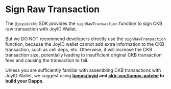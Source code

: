 # Sign Raw Transaction

The `@joyid/ckb` SDK provides the `signRawTransaction` function to sign CKB raw transaction with JoyID Wallet. 

But we DO NOT recommend developers directly use the `signRawTransaction` function, because the JoyID wallet cannot add extra information to the CKB transaction, such as cell deps, etc. Otherwise, it will increase the CKB transaction size, potentially leading to insufficient original CKB transaction fees and causing the transaction to fail. 

Unless you are sufficiently familiar with assembling CKB transactions with JoyID Wallet, we suggest using **[lumos/joyid](https://github.com/ckb-js/lumos/tree/develop/examples/joyid) and [ckb-ccc/lumos-patche](https://github.com/ckb-ecofund/ccc/tree/master?tab=readme-ov-file#lumos-patches) to build your Dapps**.


